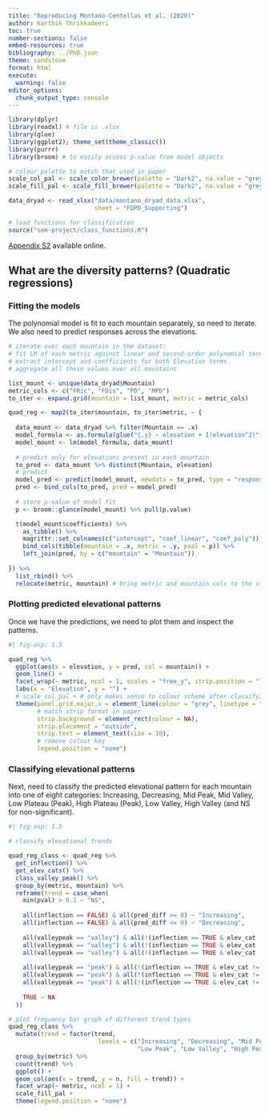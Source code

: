 ```yaml
---
title: "Reproducing Montano-Centellas et al. (2020)"
author: Karthik Thrikkadeeri
toc: true
number-sections: false
embed-resources: true
bibliography: ../PhD.json
theme: sandstone
format: html
execute:
  warning: false
editor_options: 
  chunk_output_type: console
---
```


```r
library(dplyr)
library(readxl) # file is .xlsx
library(glue)
library(ggplot2); theme_set(theme_classic())
library(purrr)
library(broom) # to easily access p-value from model objects

# colour palette to match that used in paper
scale_col_pal <- scale_color_brewer(palette = "Dark2", na.value = "grey50")
scale_fill_pal <- scale_fill_brewer(palette = "Dark2", na.value = "grey50")

data_dryad <- read_xlsx("data/montano_dryad_data.xlsx",
                        sheet = "FDPD_Supporting")

# load functions for classification
source("sem-project/class_functions.R")
```

[Appendix S2](https://onlinelibrary.wiley.com/action/downloadSupplement?doi=10.1111%2Fgeb.13021&file=geb13021-sup-0001-Supinfo.pdf) available online.

## What are the diversity patterns? (Quadratic regressions)

### Fitting the models

The polynomial model is fit to each mountain separately, so need to iterate. We also need to predict responses across the elevations.

```r

# iterate over each mountain in the dataset:
# fit LM of each metric against linear and second-order polynomial terms of Elevation
# extract intercept and coefficients for both Elevation terms
# aggregate all these values over all mountains

list_mount <- unique(data_dryad$Mountain)
metric_cols <- c("FRic", "FDis", "PD", "MPD")
to_iter <- expand.grid(mountain = list_mount, metric = metric_cols)

quad_reg <- map2(to_iter$mountain, to_iter$metric, ~ {
  
  data_mount <- data_dryad %>% filter(Mountain == .x)
  model_formula <- as.formula(glue("{.y} ~ elevation + I(elevation^2)"))
  model_mount <- lm(model_formula, data_mount)
  
  # predict only for elevations present in each mountain
  to_pred <- data_mount %>% distinct(Mountain, elevation)
  # predict
  model_pred <- predict(model_mount, newdata = to_pred, type = "response")
  pred <- bind_cols(to_pred, pred = model_pred)
  
  # store p-value of model fit
  p <- broom::glance(model_mount) %>% pull(p.value)

  t(model_mount$coefficients) %>% 
    as_tibble() %>% 
    magrittr::set_colnames(c("intercept", "coef_linear", "coef_poly")) %>% 
    bind_cols(tibble(mountain = .x, metric = .y, pval = p)) %>% 
    left_join(pred, by = c("mountain" = "Mountain"))
  
}) %>% 
  list_rbind() %>% 
  relocate(metric, mountain) # bring metric and mountain cols to the start

```

### Plotting predicted elevational patterns

Once we have the predictions, we need to plot them and inspect the patterns.

```r
#| fig-asp: 1.5

quad_reg %>% 
  ggplot(aes(x = elevation, y = pred, col = mountain)) +
  geom_line() +
  facet_wrap(~ metric, ncol = 1, scales = "free_y", strip.position = "left") + 
  labs(x = "Elevation", y = "") +
  # scale_col_pal + # only makes sense to colour scheme after classifying into 8 categs
  theme(panel.grid.major.x = element_line(colour = "grey", linetype = "dotted"),
        # match strip format in paper
        strip.background = element_rect(colour = NA),
        strip.placement = "outside",
        strip.text = element_text(size = 10),
        # remove colour key
        legend.position = "none") 

```

### Classifying elevational patterns

Next, need to classify the predicted elevational pattern for each mountain into one of eight categories: Increasing, Decreasing, Mid Peak, Mid Valley, Low Plateau (Peak), High Plateau (Peak), Low Valley, High Valley (and NS for non-significant). 

```r
#| fig-asp: 1.5

# classify elevational trends

quad_reg_class <- quad_reg %>% 
  get_inflection() %>% 
  get_elev_cats() %>% 
  class_valley_peak() %>% 
  group_by(metric, mountain) %>% 
  reframe(trend = case_when(
    min(pval) > 0.1 ~ "NS",
    
    all(inflection == FALSE) & all(pred_diff >= 0) ~ "Increasing",
    all(inflection == FALSE) & all(pred_diff <= 0) ~ "Decreasing",
    
    all(valleypeak == "valley") & all(!(inflection == TRUE & elev_cat != "LOW")) ~ "Low Valley",
    all(valleypeak == "valley") & all(!(inflection == TRUE & elev_cat != "HIGH")) ~ "High Valley",
    all(valleypeak == "valley") & all(!(inflection == TRUE & elev_cat != "MID")) ~ "Mid Valley",
    
    all(valleypeak == "peak") & all(!(inflection == TRUE & elev_cat != "LOW")) ~ "Low Peak",
    all(valleypeak == "peak") & all(!(inflection == TRUE & elev_cat != "HIGH")) ~ "High Peak",
    all(valleypeak == "peak") & all(!(inflection == TRUE & elev_cat != "MID")) ~ "Mid Peak",
    
    TRUE ~ NA
  )) 

# plot frequency bar graph of different trend types
quad_reg_class %>% 
  mutate(trend = factor(trend, 
                         levels = c("Increasing", "Decreasing", "Mid Peak", "Mid Valley",
                                    "Low Peak", "Low Valley", "High Peak", "High Valley", "NS"))) %>% 
  group_by(metric) %>% 
  count(trend) %>% 
  ggplot() +
  geom_col(aes(x = trend, y = n, fill = trend)) +
  facet_wrap(~ metric, ncol = 1) +
  scale_fill_pal +
  theme(legend.position = "none")

```
